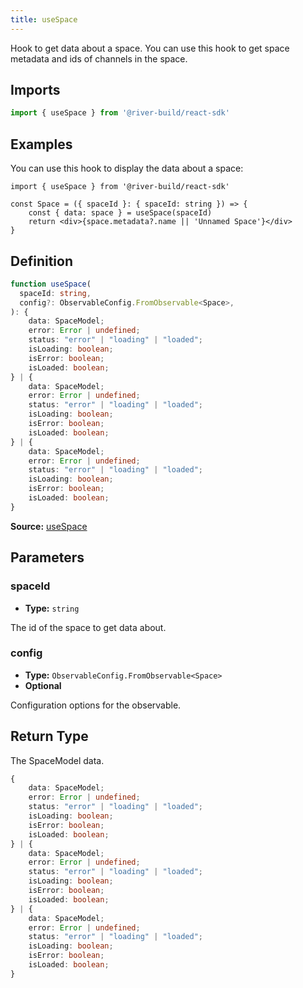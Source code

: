 ```yaml
---
title: useSpace
---
```

Hook to get data about a space. You can use this hook to get space metadata and ids of channels in the space.

## Imports

```ts
import { useSpace } from '@river-build/react-sdk'
```

## Examples

You can use this hook to display the data about a space:
```tsx
import { useSpace } from '@river-build/react-sdk'

const Space = ({ spaceId }: { spaceId: string }) => {
    const { data: space } = useSpace(spaceId)
    return <div>{space.metadata?.name || 'Unnamed Space'}</div>
}
```

## Definition

```ts
function useSpace(
  spaceId: string,
  config?: ObservableConfig.FromObservable<Space>,
): {
    data: SpaceModel;
    error: Error | undefined;
    status: "error" | "loading" | "loaded";
    isLoading: boolean;
    isError: boolean;
    isLoaded: boolean;
} | {
    data: SpaceModel;
    error: Error | undefined;
    status: "error" | "loading" | "loaded";
    isLoading: boolean;
    isError: boolean;
    isLoaded: boolean;
} | {
    data: SpaceModel;
    error: Error | undefined;
    status: "error" | "loading" | "loaded";
    isLoading: boolean;
    isError: boolean;
    isLoaded: boolean;
}
```

**Source:** [useSpace](https://github.com/towns-protocol/towns/blob/main/packages/react-sdk/src/useSpace.ts)

## Parameters

### spaceId

- **Type:** `string`

The id of the space to get data about.

### config

- **Type:** `ObservableConfig.FromObservable<Space>`
- **Optional**

Configuration options for the observable.

## Return Type

The SpaceModel data.

```ts
{
    data: SpaceModel;
    error: Error | undefined;
    status: "error" | "loading" | "loaded";
    isLoading: boolean;
    isError: boolean;
    isLoaded: boolean;
} | {
    data: SpaceModel;
    error: Error | undefined;
    status: "error" | "loading" | "loaded";
    isLoading: boolean;
    isError: boolean;
    isLoaded: boolean;
} | {
    data: SpaceModel;
    error: Error | undefined;
    status: "error" | "loading" | "loaded";
    isLoading: boolean;
    isError: boolean;
    isLoaded: boolean;
}
```
